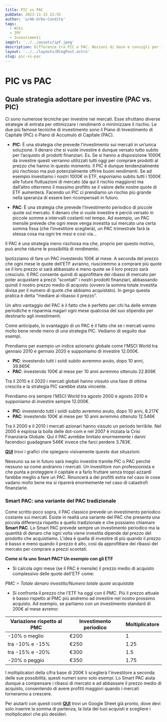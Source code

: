 ```yaml
---
title: PIC vs PAC
pubDate: 2023-11-15 23:55
author: 'u/Ab-Urbe-Condita'
tags:
  - Wiki
  - IPF
  - Investimenti
imgUrl: '../../assets/ipf.jpeg'
description: Differenza tra PIC e PAC. Nozioni di base e consigli per iniziare a investire e capire gli strumenti finanziari.
layout: '../../layouts/BlogPost.astro'
slug: pic-vs-pac
---
```


# PIC vs PAC

## Quale strategia adottare per investire (PAC vs. PIC)

Ci sono numerose tecniche per investire nei mercati. Esse sfruttano diverse strategie di entrata per ottimizzare i rendimenti o minimizzare il rischio. Le due più famose tecniche di investimento sono il Piano di Investimento di Capitale (PIC) o Piano di Accumulo di Capitale (PAC).

- **PIC**: È una strategia che prevede l’investimento sui mercati in un’unica soluzione. Il denaro che si vuole investire è dunque versato tutto subito per l’acquisto di prodotti finanziari. Es. Se si hanno a disposizione 1000€ da investire questi verranno utilizzati tutti oggi per comprare prodotti al prezzo che hanno in questo momento.
  Il PIC è dunque tendenzialmente più rischioso ma può potenzialmente offrire buoni rendimenti. Se ad esempio investiamo i nostri 1000€ in ETF, esponiamo subito tutti i 1000€ alle future fluttuazioni di mercato (da qui il rischio maggiore) ma dall’altro otterremo il massimo profitto se il valore delle nostre quote di ETF aumenterà. Facendo un PIC ci prendiamo un rischio più grande nella speranza di essere ben ricompensati in futuro.

- **PAC**: È una strategia che prevede l’investimento periodico di piccole quote sul mercato. Il denaro che si vuole investire è perciò versato in piccole somme a intervalli costanti nel tempo. Ad esempio, un PAC mensile prevede che ogni mese venga investita sul mercato una certa somma fissa (che l’investitore sceglierà), un PAC trimestrale farà la stessa cosa ma ogni tre mesi e così via…

Il PAC è una strategia meno rischiosa ma che, proprio per questo motivo, può anche ridurre le possibilità di rendimento.

Ipotizziamo di fare un PAC investendo 100€ al mese. A seconda del prezzo che ogni mese le quote dell’ETF avranno, riusciremmo a comprare più quote se il loro prezzo si sarà abbassato e meno quote se il loro prezzo sarà cresciuto. Il PAC consente quindi di approfittare dei ribassi di mercato per poter acquistare a prezzi “scontati” i nostri prodotti finanziari, abbassando quindi il nostro prezzo medio di acquisto (ovvero la somma totale investita divisa per il numero di quote che abbiamo acquistato). In gergo questa pratica è detta “mediare al ribasso il prezzo”.

Un altro vantaggio del PAC è il fatto che è perfetto per chi ha delle entrate periodiche e risparmia magari ogni mese qualcosa del suo stipendio per destinarlo agli investimenti.

Come anticipato, lo svantaggio di un PAC è il fatto che se i mercati vanno molto bene rende meno di una strategia PIC. Vediamo di seguito due esempi.

Prendiamo per esempio un indice azionario globale come l’MSCI World tra gennaio 2010 e gennaio 2020 e supponiamo di investire 12.000€.

- **PIC**: investendo tutti i soldi subito avremmo avuto, dopo 10 anni, 39.865€
- **PAC**: investendo 100€ al mese per 10 anni avremmo ottenuto 22.808€

Tra il 2010 e il 2020 i mercati globali hanno vissuto una fase di ottima crescita e la strategia PIC sarebbe stata vincente.

Prendiamo ora sempre l’MSCI World tra agosto 2000 e agosto 2010 e supponiamo di investire sempre 12.000€.

- **PIC**: investendo tutti i soldi subito avremmo avuto, dopo 10 anni, 8.217€
- **PAC**: investendo 100€ al mese per 10 anni avremmo ottenuto 12.546€

Tra il 2000 e il 2010 i mercati azionari hanno vissuto un periodo terribile. Nel 2000 è esplosa la bolla delle dot-com e nel 2007 è iniziata la Crisi Finanziaria Globale. Qui il PAC avrebbe limitato enormemente i danni facendoci guadagnare 546€ invece che farci perdere 3.783€.

[**QUI**](https://imgur.com/a/z5NQHQK) trovi i grafici che spiegano visivamente queste due situazioni.

Nessuno sa se in futuro sarà meglio investire tramite PIC o PAC perché nessuno sa come andranno i mercati. Un investitore non professionista e che punta a proteggere il capitale e a farlo fruttare senza troppi azzardi farebbe meglio a fare un PAC. Rinuncerà a dei profitti extra nel caso le cose vadano molto bene ma si riparerà enormemente nel caso di catastrofi finanziarie.

### **Smart PAC: una variante del PAC tradizionale**

Come scritto poco sopra, il PAC classico prevede un investimento periodico costante sui mercati. Esiste in realtà una variante del PAC che presenta una piccola differenza rispetto a quello tradizionale e che possiamo chiamare **Smart PAC**.
Lo Smart PAC prevede sempre un investimento periodico ma la quantità di denaro che ogni volta viene investita dipende dal prezzo del prodotto che acquistiamo. L'idea è quella di investire di più quando il prezzo è basso e meno quando il prezzo è alto, così da approfittare dei ribassi del mercato per comprare a prezzi scontati.

**Come si fa uno Smart PAC? Un esempio con gli ETF**

- Si calcola ogni mese (se il PAC è mensile) il prezzo medio di acquisto complessivo delle quote dell'ETF come:

_PMC = Totale denaro investito/Numero totale quote acquistate_

- Si confronta il prezzo che l'ETF ha oggi con il PMC. Più il prezzo attuale è basso rispetto al PMC più andremo ad investire nel nostro prossimo acquisto.
  Ad esempio, se partiamo con un investimento standard di 200€ al mese avremo:

| **Variazione rispetto al PMC** | **Investimento periodico** | **Moltiplicatore** |
| ------------------------------ | -------------------------- | ------------------ |
| -10% o meglio                  | €200                       | 1                  |
| tra -10% e -15%                | €250                       | 1.25               |
| tra -15% e -20%                | €300                       | 1.5                |
| -20% o peggio                  | €350                       | 1.75               |

I moltiplicatori della cifra base di 200€ li sceglierà l'investitore a seconda delle sue possibilità, questi numeri sono solo esempi. Lo Smart PAC aiuta dunque a compensare i ribassi di mercato e ad abbassare il prezzo medio di acquisto, consentendo di avere profitti maggiori quando i mercati torneranno a crescere.

Per aiutarti con questi conti [**QUI**](https://docs.google.com/spreadsheets/d/1VdiWooKxatwA0mLxuMi_qExItQ8fqB0GPaYQvbxJkdk/edit?usp=sharing) trovi un Google Sheet già pronto, dove devi solo inserire la somma di partenza, la lista dei tuoi acquisti e scegliere i moltiplicatori che più desideri.
